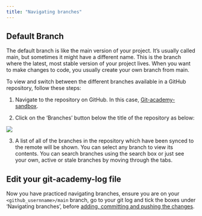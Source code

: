 ```yaml
---
title: "Navigating branches"
---
```


::: {.callout-note}
## Default Branch
The default branch is like the main version of your project. It's usually called main, but sometimes it might have a different name. This is the branch where the latest, most stable version of your project lives. When you want to make changes to code, you usually create your own branch from main. 
:::

To view and switch between the different branches available in a GitHub repository, follow these steps:

1.  Navigate to the repository on GitHub. In this case, [Git-academy-sandbox](https://github.com/dfe-analytical-services/git-academy-sandbox){target="_blank"}.

2.  Click on the 'Branches' button below the title of the repository as below:

![](images/view_branches_in_GitHub.png){fig-alt="Screenshot of the git-academy-sandbox repository main page, highlighting the 'Branches' button."}

3. A list of all of the branches in the repository which have been synced to the remote will be shown. You can select any branch to view its contents. You can search branches using the search box or just see your own, active or stale branches by moving through the tabs. 

::: callout-note
## Edit your git-academy-log file
Now you have practiced navigating branches, ensure you are on your `<github_usernname>/main` branch, go to your git log and tick the boxes under 'Navigating branches', before [adding, committing and pushing the changes](recording-changes.html).
:::
